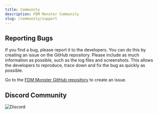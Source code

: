 ```yaml
---
title: Community
description: FDM Monster Community
slug: /community/support
---
```


## Reporting Bugs

If you find a bug, please report it to the developers. You can do this by creating an issue on the GitHub repository.
Please include as much information as possible, such as the log files and screenshots. This allows the developers to
reproduce, trace down and fix the bug as quickly as possible.

Go to the [FDM Monster GitHub repository](https://github.com/fdm-monster/fdm-monster/issues) to create an issue.

## Discord Community

![Discord](https://img.shields.io/discord/864835453773807686?logo=discord)
